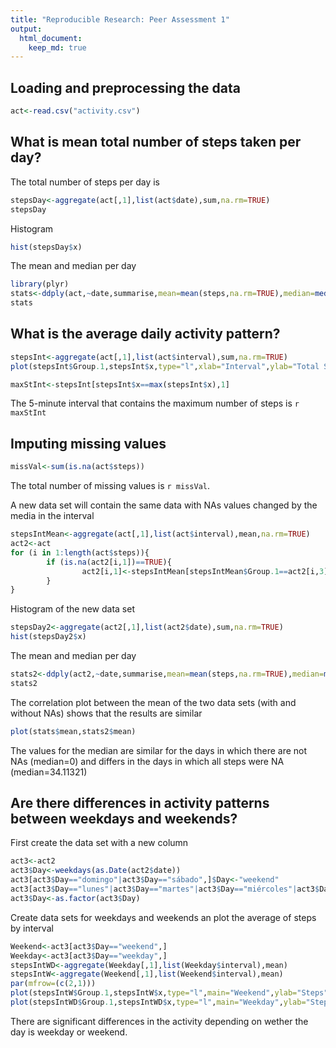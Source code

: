 ```yaml
---
title: "Reproducible Research: Peer Assessment 1"
output: 
  html_document:
    keep_md: true
---
```



## Loading and preprocessing the data
```r
act<-read.csv("activity.csv")

```


## What is mean total number of steps taken per day?
The total number of steps per day is
```r
stepsDay<-aggregate(act[,1],list(act$date),sum,na.rm=TRUE)
stepsDay
```
Histogram
```r
hist(stepsDay$x)
```

The mean and median per day
```r
library(plyr)
stats<-ddply(act,~date,summarise,mean=mean(steps,na.rm=TRUE),median=median(steps,na.rm=TRUE))
stats
```


## What is the average daily activity pattern?
```r
stepsInt<-aggregate(act[,1],list(act$interval),sum,na.rm=TRUE)
plot(stepsInt$Group.1,stepsInt$x,type="l",xlab="Interval",ylab="Total Steps")

```
```r
maxStInt<-stepsInt[stepsInt$x==max(stepsInt$x),1]
```
The  5-minute interval that contains the maximum number of steps is `r maxStInt`



## Imputing missing values

```r
missVal<-sum(is.na(act$steps))

```
The total number of missing values is `r missVal`.

A new data set will contain the same data with NAs values changed by the media in the interval 

```r
stepsIntMean<-aggregate(act[,1],list(act$interval),mean,na.rm=TRUE)
act2<-act
for (i in 1:length(act$steps)){
        if (is.na(act2[i,1])==TRUE){
                act2[i,1]<-stepsIntMean[stepsIntMean$Group.1==act2[i,3],2]
        }
}
```

Histogram of the new data set
```r
stepsDay2<-aggregate(act2[,1],list(act2$date),sum,na.rm=TRUE)
hist(stepsDay2$x)
```

The mean and median per day
```r
stats2<-ddply(act2,~date,summarise,mean=mean(steps,na.rm=TRUE),median=median(steps,na.rm=TRUE))
stats2
```

The correlation plot between the mean of the two data sets (with and without NAs) shows that the results are similar
```r
plot(stats$mean,stats2$mean)
```

The values for the median are similar for the days in which there are not NAs (median=0) and differs in the days in which all steps were NA (median=34.11321)



## Are there differences in activity patterns between weekdays and weekends?

 First create the data set with a new column
 
```r
act3<-act2
act3$Day<-weekdays(as.Date(act2$date))
act3[act3$Day=="domingo"|act3$Day=="sábado",]$Day<-"weekend"
act3[act3$Day=="lunes"|act3$Day=="martes"|act3$Day=="miércoles"|act3$Day=="jueves"|act3$Day=="viernes",]$Day<-"weekday"
act3$Day<-as.factor(act3$Day)
```

Create data sets for weekdays and weekends an plot the average of steps by interval

```r
Weekend<-act3[act3$Day=="weekend",]
Weekday<-act3[act3$Day=="weekday",]
stepsIntWD<-aggregate(Weekday[,1],list(Weekday$interval),mean)
stepsIntW<-aggregate(Weekend[,1],list(Weekend$interval),mean)
par(mfrow=(c(2,1)))
plot(stepsIntW$Group.1,stepsIntW$x,type="l",main="Weekend",ylab="Steps",xlab="Interval")
plot(stepsIntWD$Group.1,stepsIntWD$x,type="l",main="Weekday",ylab="Steps",xlab="Interval")
```

There are significant differences in the activity depending on wether the day is weekday or weekend. 

